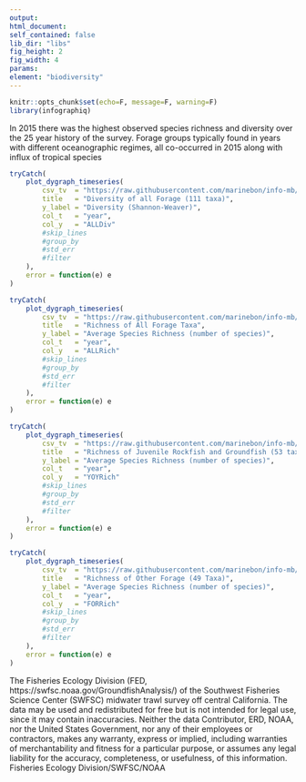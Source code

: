 ```yaml
---
output:
html_document:
self_contained: false
lib_dir: "libs"
fig_height: 2
fig_width: 4
params:
element: "biodiversity"
---
```


```r
knitr::opts_chunk$set(echo=F, message=F, warning=F)
library(infographiq)
```

<base target="_parent">
In 2015 there was the highest observed species richness and diversity over the 25 year history of the survey. Forage groups typically found in years with different oceanographic regimes, all co-occurred in 2015 along with influx of tropical species


```r
tryCatch(
    plot_dygraph_timeseries(
        csv_tv  = "https://raw.githubusercontent.com/marinebon/info-mb/master/prep/data/fish/Fish_diversity_richness.csv",
        title   = "Diversity of all Forage (111 taxa)",
        y_label = "Diversity (Shannon-Weaver)",
        col_t   = "year",
        col_y   = "ALLDiv"
        #skip_lines
        #group_by  
        #std_err   
        #filter
    ),
    error = function(e) e
)
```


```r
tryCatch(
    plot_dygraph_timeseries(
        csv_tv  = "https://raw.githubusercontent.com/marinebon/info-mb/master/prep/data/fish/Fish_diversity_richness.csv",
        title   = "Richness of All Forage Taxa",
        y_label = "Average Species Richness (number of species)",
        col_t   = "year",
        col_y   = "ALLRich"
        #skip_lines
        #group_by  
        #std_err   
        #filter
    ),
    error = function(e) e
)
```


```r
tryCatch(
    plot_dygraph_timeseries(
        csv_tv  = "https://raw.githubusercontent.com/marinebon/info-mb/master/prep/data/fish/Fish_diversity_richness.csv",
        title   = "Richness of Juvenile Rockfish and Groundfish (53 taxa)",
        y_label = "Average Species Richness (number of species)",
        col_t   = "year",
        col_y   = "YOYRich"
        #skip_lines
        #group_by  
        #std_err   
        #filter
    ),
    error = function(e) e
)
```


```r
tryCatch(
    plot_dygraph_timeseries(
        csv_tv  = "https://raw.githubusercontent.com/marinebon/info-mb/master/prep/data/fish/Fish_diversity_richness.csv",
        title   = "Richness of Other Forage (49 Taxa)",
        y_label = "Average Species Richness (number of species)",
        col_t   = "year",
        col_y   = "FORRich"
        #skip_lines
        #group_by  
        #std_err   
        #filter
    ),
    error = function(e) e
)
```
The Fisheries Ecology Division (FED, https://swfsc.noaa.gov/GroundfishAnalysis/) of the Southwest Fisheries Science Center (SWFSC)  midwater trawl survey off central California. The data may be used and redistributed for free but is not intended
for legal use, since it may contain inaccuracies. Neither the data
Contributor, ERD, NOAA, nor the United States Government, nor any
of their employees or contractors, makes any warranty, express or
implied, including warranties of merchantability and fitness for a
particular purpose, or assumes any legal liability for the accuracy,
completeness, or usefulness, of this information. Fisheries Ecology Division/SWFSC/NOAA
